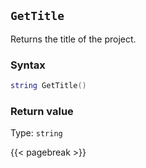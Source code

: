 ## `GetTitle`

Returns the title of the project.

### Syntax {-}

``` .lua
string GetTitle()
```


### Return value {-}

Type: `string`


{{< pagebreak >}}